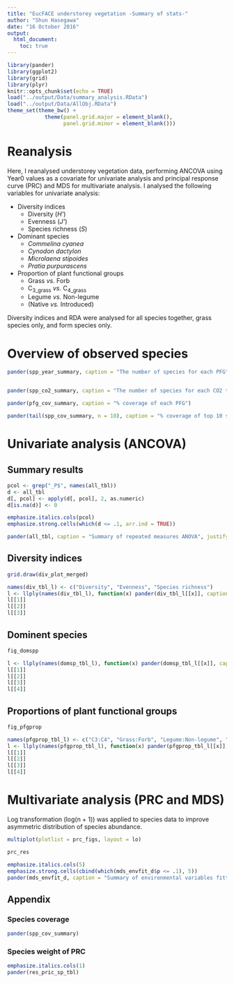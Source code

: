 ```yaml
---
title: "EucFACE understorey vegetation -Summary of stats-"
author: "Shun Hasegawa"
date: "16 October 2016"
output:
  html_document:
    toc: true
---
```


```r
library(pander)
library(ggplot2)
library(grid)
library(plyr)
knitr::opts_chunk$set(echo = TRUE)
load("../output/Data/summary_analysis.RData")
load("../output/Data/AllObj.RData")
theme_set(theme_bw() + 
            theme(panel.grid.major = element_blank(), 
                  panel.grid.minor = element_blank()))

```

# Reanalysis

Here, I reanalysed understorey vegetation data, performing ANCOVA using Year0 values as a covariate for univariate analysis and principal response curve (PRC) and MDS for multivariate analysis. I analysed the following variables for univariate analysis:

* Diversity indices
    + Diversity (*H'*)
    + Evenness (*J'*)
    + Species richness (*S*)
* Dominant species
    + _Commelina cyanea_
    + _Cynodon dactylon_
    + _Microlaena stipoides_
    + _Pratia purpurascens_
* Proportion of plant functional groups
    + Grass *vs.* Forb
    + C~3\_grass~ *vs.* C~4\_grass~
    + Legume *vs.* Non-legume
    + (Native *vs.* Introduced)

Diversity indices and RDA were analysed for all species together, grass species only, and form species only. 




# Overview of observed species

```r
pander(spp_year_summary, caption = "The number of species for each PFG")


pander(spp_co2_summary, caption = "The number of species for each CO2 treatment. Total number of species for each treatment (tot_), uniquely found ones (uni_) and commonly found in both CO2 treatments (common)", justify = "right")

pander(pfg_cov_summary, caption = "% coverage of each PFG")

pander(tail(spp_cov_summary, n = 10), caption = "% coverage of top 10 species")
```



# Univariate analysis (ANCOVA)

## Summary results

```r
pcol <- grep("_P$", names(all_tbl))
d <- all_tbl
d[, pcol] <- apply(d[, pcol], 2, as.numeric)
d[is.na(d)] <- 0

emphasize.italics.cols(pcol)
emphasize.strong.cells(which(d <= .1, arr.ind = TRUE))

pander(all_tbl, caption = "Summary of repeated measures ANOVA", justify = "right", split.table = Inf, keep.line.breaks = TRUE)
```


## Diversity indices


```r
grid.draw(div_plot_merged)
```


```r
names(div_tbl_l) <- c("Diversity", "Evenness", "Species richness")
l <- llply(names(div_tbl_l), function(x) pander(div_tbl_l[[x]], caption = x, justify = "right"))
l[[1]]
l[[2]]
l[[3]]
```




## Dominent species


```r
fig_domspp
```


```r
l <- llply(names(domsp_tbl_l), function(x) pander(domsp_tbl_l[[x]], caption = x, justify = "right"))
l[[1]]
l[[2]]
l[[3]]
l[[4]]
```



## Proportions of plant functional groups


```r
fig_pfgprop
```


```r
names(pfgprop_tbl_l) <- c("C3:C4", "Grass:Forb", "Legume:Non-legume", "Natvie:Introduced")
l <- llply(names(pfgprop_tbl_l), function(x) pander(pfgprop_tbl_l[[x]], caption = x, justify = "right"))
l[[1]]
l[[2]]
l[[3]]
l[[4]]
```




# Multivariate analysis (PRC and MDS)

Log transformation (log(n + 1)) was applied to species data to improve asymmetric distribution of species abundance.

```r
multiplot(plotlist = prc_figs, layout = lo)
```


```r
prc_res
```




```r
emphasize.italics.cols(5)
emphasize.strong.cells(cbind(which(mds_envfit_d$p <= .1), 5))
pander(mds_envfit_d, caption = "Summary of environmental variables fitted to the first two MDS axes")
```





## Appendix

### Species coverage
```r
pander(spp_cov_summary)
```



### Species weight of PRC
```r
emphasize.italics.cols(1)
pander(res_pric_sp_tbl)

```

